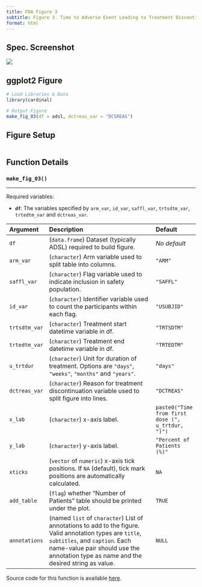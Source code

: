 ```yaml
---
title: FDA Figure 3
subtitle: Figure 3. Time to Adverse Event Leading to Treatment Discontinuation, Safety Population, Trial X
format: html
---
```


::: panel-tabset
## Spec. Screenshot

![](../assets/images/screenshots/fig_03.png){fig-align="center"}

## ggplot2 Figure

```r
# Load Libraries & Data
library(cardinal)

# Output Figure
make_fig_03(df = adsl, dctreas_var = "DCSREAS")
```

## Figure Setup

```r
```

## Function Details

### `make_fig_03()`

------------------------------------------------------------------------

Required variables:

-   **`df`**: The variables specified by `arm_var`, `id_var`, `saffl_var`, `trtsdtm_var`, `trtedtm_var` and `dctreas_var`.

| Argument      | Description                                                                                                                                                                                                                          | Default                                           |
|:--------------|:-------------------------------------------------------------------------------------------------------------------------------------------------------------------------------------------------------------------------------------|:--------------------------------------------------|
| `df`          | (`data.frame`) Dataset (typically ADSL) required to build figure.                                                                                                                                                                    | *No default*                                      |
| `arm_var`     | (`character`) Arm variable used to split table into columns.                                                                                                                                                                         | `"ARM"`                                           |
| `saffl_var`   | (`character`) Flag variable used to indicate inclusion in safety population.                                                                                                                                                         | `"SAFFL"`                                         |
| `id_var`      | (`character`) Identifier variable used to count the participants within each flag.                                                                                                                                                   | `"USUBJID"`                                       |
| `trtsdtm_var` | (`character`) Treatment start datetime variable in df.                                                                                                                                                                               | `"TRTSDTM"`                                       |
| `trtedtm_var` | (`character`) Treatment end datetime variable in df.                                                                                                                                                                                 | `"TRTEDTM"`                                       |
| `u_trtdur`    | (`character`) Unit for duration of treatment. Options are `"days"`, `"weeks"`, `"months"` and `"years"`.                                                                                                                             | `"days"`                                          |
| `dctreas_var` | (`character`) Reason for treatment discontinuation variable used to split figure into lines.                                                                                                                                         | `"DCTREAS"`                                       |
| `x_lab`       | (`character`) x-axis label.                                                                                                                                                                                                          | `paste0("Time from first dose (", u_trtdur, ")")` |
| `y_lab`       | (`character`) y-axis label.                                                                                                                                                                                                          | `"Percent of Patients (%)"`                       |
| `xticks`      | (`vector` of `numeric`) x-axis tick positions. If `NA` (default), tick mark positions are automatically calculated.                                                                                                                  | `NA`                                              |
| `add_table`   | (`flag`) whether "Number of Patients" table should be printed under the plot.                                                                                                                                                        | `TRUE`                                            |
| `annotations` | (named `list` of `character`) List of annotations to add to the figure. Valid annotation types are `title`, `subtitles`, and `caption`. Each name-value pair should use the annotation type as name and the desired string as value. | `NULL`                                            |

Source code for this function is available [here](https://github.com/pharmaverse/cardinal/blob/main/R/fda-fig_03.R).
:::
